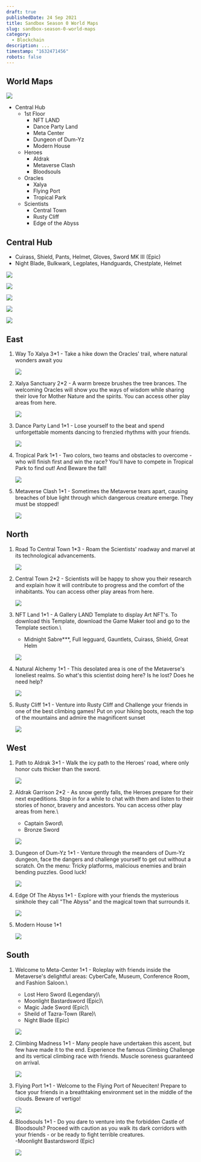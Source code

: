 ```yaml
---
draft: true
publishedDate: 24 Sep 2021
title: Sandbox Season 0 World Maps
slug: sandbox-season-0-world-maps
category:
  - Blockchain
description: ...
timestamp: "1632471456"
robots: false
---
```

## World Maps

![](https://res.cloudinary.com/beforeifly/image/upload/v1632471632/anaecha.com/posts/sandbox-ss0-world-maps-opt_y0ydlu.jpg)

- Central Hub
   - 1st Floor
     - NFT LAND
     - Dance Party Land
     - Meta Center
     - Dungeon of Dum-Yz
     - Modern House
   - Heroes
     - Aldrak
     - Metaverse Clash
     - Bloodsouls
   - Oracles
     - Xalya
     - Flying Port
     - Tropical Park
   - Scientists
     - Central Town
     - Rusty Cliff
     - Edge of the Abyss

## Central Hub

- Cuirass, Shield, Pants, Helmet, Gloves, Sword MK III (Epic)
- Night Blade, Bulkwark, Legplates, Handguards, Chestplate, Helmet

![](https://res.cloudinary.com/beforeifly/image/upload/v1632498792/anaecha.com/posts/centralhub1_cayeoh.jpg)

![](https://res.cloudinary.com/beforeifly/image/upload/v1632498877/anaecha.com/posts/centralhub2_evriqu.jpg)

![](https://res.cloudinary.com/beforeifly/image/upload/v1632498920/anaecha.com/posts/heroes_vnfugj.jpg)

![](https://res.cloudinary.com/beforeifly/image/upload/v1632499018/anaecha.com/posts/oracles_v4cnns.png)

![](https://res.cloudinary.com/beforeifly/image/upload/v1632499049/anaecha.com/posts/scientists_ecavxj.png)

## East

1. Way To Xalya 3*1 - Take a hike down the Oracles' trail, where natural wonders await you

   ![](https://res.cloudinary.com/beforeifly/image/upload/v1632472072/anaecha.com/posts/e1_ye6vs0.png)
2. Xalya Sanctuary 2*2 - A warm breeze brushes the tree brances. The welcoming Oracles will show you the ways of wisdom while sharing their love for Mother Nature and the spirits. You can access other play areas from here.

   ![](https://res.cloudinary.com/beforeifly/image/upload/v1632472292/anaecha.com/posts/e2_lrsssi.png)
3. Dance Party Land 1*1 - Lose yourself to the beat and spend unforgettable moments dancing to frenzied rhythms with your friends.

   ![](https://res.cloudinary.com/beforeifly/image/upload/v1632472501/anaecha.com/posts/e3_m779pn.png)
4. Tropical Park 1*1 - Two colors, two teams and obstacles to overcome - who will finish first and win the race? You'll have to compete in Tropical Park to find out! And Beware the fall!

   ![](https://res.cloudinary.com/beforeifly/image/upload/v1632472732/anaecha.com/posts/e4_mydxet.png)
5. Metaverse Clash 1*1 - Sometimes the Metaverse tears apart, causing breaches of blue light through which dangerous creature emerge. They must be stopped!

   ![](https://res.cloudinary.com/beforeifly/image/upload/v1632472837/anaecha.com/posts/e5_p7p1cz.png)

## North

1. Road To Central Town 1*3 - Roam the Scientists' roadway and marvel at its technological advancements.

   ![](https://res.cloudinary.com/beforeifly/image/upload/v1632472966/anaecha.com/posts/n1_ff0kkz.png)
2. Central Town 2*2 - Scientists will be happy to show you their research and explain how it will contribute to progress and the comfort of the inhabitants. You can access other play areas from here.

   ![](https://res.cloudinary.com/beforeifly/image/upload/v1632473068/anaecha.com/posts/n2_brmssv.png)
3. NFT Land 1*1 - A Gallery LAND Template to display Art NFT's. To download this Template, download the Game Maker tool and go to the Template section.\

   * Midnight Sabre\*\**, Full legguard, Gauntlets, Cuirass, Shield, Great Helm

   ![](https://res.cloudinary.com/beforeifly/image/upload/v1632473312/anaecha.com/posts/n3_vag24f.png)
4. Natural Alchemy 1*1 - This desolated area is one of the Metaverse's loneliest realms. So what's this scientist doing here? Is he lost? Does he need help?

   ![](https://res.cloudinary.com/beforeifly/image/upload/v1632473426/anaecha.com/posts/n4_jo0j5x.png)
5. Rusty Cliff 1*1 - Venture into Rusty Cliff and Challenge your friends in one of the best climbing games! Put on your hiking boots, reach the top of the mountains and admire the magnificent sunset

   ![](https://res.cloudinary.com/beforeifly/image/upload/v1632473501/anaecha.com/posts/n5_txkbuk.png)

## West 

1. Path to Aldrak 3*1 - Walk the icy path to the Heroes' road, where only honor cuts thicker than the sword.

   ![](https://res.cloudinary.com/beforeifly/image/upload/v1632473588/anaecha.com/posts/w1_aemac4.png)
2. Aldrak Garrison 2*2 - As snow gently falls, the Heroes prepare for their next expeditions. Stop in for a while to chat with them and listen to their stories of honor, bravery and ancestors. You can access other play areas from here.\

   * Captain Sword\
   * Bronze Sword

   ![](https://res.cloudinary.com/beforeifly/image/upload/v1632473746/anaecha.com/posts/w2_xbuynx.png)
3. Dungeon of Dum-Yz 1*1 - Venture through the meanders of Dum-Yz dungeon, face the dangers and challenge yourself to get out without a scratch. On the menu: Tricky platforms, malicious enemies and brain bending puzzles. Good luck!

   ![](https://res.cloudinary.com/beforeifly/image/upload/v1632473853/anaecha.com/posts/w3_gzz6er.png)
4. Edge Of The Abyss 1*1 - Explore with your friends the mysterious sinkhole they call "The Abyss" and the magical town that surrounds it.

   ![](https://res.cloudinary.com/beforeifly/image/upload/v1632473923/anaecha.com/posts/w4_n69ueo.png)
5. Modern House 1*1

   ![](https://res.cloudinary.com/beforeifly/image/upload/v1632474018/anaecha.com/posts/w5_tnft6j.png)

## South

1. Welcome to Meta-Center 1*1 - Roleplay with friends inside the Metaverse's delightful areas: CyberCafe, Museum, Conference Room, and Fashion Saloon.\

   * Lost Hero Sword (Legendary)\
   * Moonlight Bastardsword (Epic)\
   * Magic Jade Sword (Epic)\
   * Sheild of Tazra-Town (Rare)\
   * Night Blade (Epic)

   ![](https://res.cloudinary.com/beforeifly/image/upload/v1632474337/anaecha.com/posts/s1_ujypp3.png)
2. Climbing Madness 1*1 - Many people have undertaken this ascent, but few have made it to the end. Experience the famous Climbing Challenge and its vertical climbing race with friends. Muscle soreness guaranteed on arrival.

   ![](https://res.cloudinary.com/beforeifly/image/upload/v1632474447/anaecha.com/posts/s2_goh0uw.png)
3. Flying Port 1*1 - Welcome to the Flying Port of Neueciten! Prepare to face your friends in a breathtaking environment set in the middle of the clouds. Beware of vertigo!

   ![](https://res.cloudinary.com/beforeifly/image/upload/v1632474524/anaecha.com/posts/s3_qpifh2.png)
4. Bloodsouls 1*1 - Do you dare to venture into the forbidden Castle of Bloodsouls? Proceed with caution as you walk its dark corridors with your friends - or be ready to fight terrible creatures.\
   -Moonlight Bastardsword (Epic)

   ![](https://res.cloudinary.com/beforeifly/image/upload/v1632474642/anaecha.com/posts/s4_nq8rzz.png)